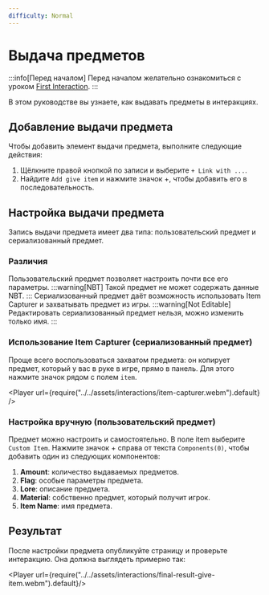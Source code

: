 ```yaml
---
difficulty: Normal
---
```




# Выдача предметов

:::info[Перед началом]
Перед началом желательно ознакомиться с уроком [First Interaction](./index.mdx).
:::

В этом руководстве вы узнаете, как выдавать предметы в интеракциях.

## Добавление выдачи предмета

Чтобы добавить элемент выдачи предмета, выполните следующие действия:

1. Щёлкните правой кнопкой по записи и выберите `+ Link with ...`.
2. Найдите `Add give item` и нажмите значок +, чтобы добавить его в последовательность.

<EntrySearch entryName='give_item' />

## Настройка выдачи предмета

Запись выдачи предмета имеет два типа: пользовательский предмет и сериализованный предмет.

### Различия
<Tabs groupId="Differences" queryString>
  <TabItem value="custom-item" label="Custom Item" default>
    Пользовательский предмет позволяет настроить почти все его параметры.
    :::warning[NBT]
    Такой предмет не может содержать данные NBT.
    :::
    </TabItem>
    <TabItem value="serialized-item" label="Serialized Item" default>
    Сериализованный предмет даёт возможность использовать Item Capturer и захватывать предмет из игры.
    :::warning[Not Editable]
    Редактировать сериализованный предмет нельзя, можно изменить только имя.
    :::
    </TabItem>
</Tabs>

### Использование Item Capturer (сериализованный предмет)

Проще всего воспользоваться захватом предмета: он копирует предмет, который у вас в руке в игре, прямо в панель. Для этого нажмите значок <ActionButton button='capture'/> рядом с полем `item`.

<Player url={require("../../assets/interactions/item-capturer.webm").default} />

### Настройка вручную (пользовательский предмет)

Предмет можно настроить и самостоятельно. В поле item выберите `Custom Item`. Нажмите значок + справа от текста `Components(0)`, чтобы добавить один из следующих компонентов:
1. **Amount**: количество выдаваемых предметов.
2. **Flag**: особые параметры предмета.
3. **Lore**: описание предмета.
4. **Material**: собственно предмет, который получит игрок.
5. **Item Name**: имя предмета.

## Результат

После настройки предмета опубликуйте страницу и проверьте интеракцию. Она должна выглядеть примерно так:

<Player url={require("../../assets/interactions/final-result-give-item.webm").default}/>
